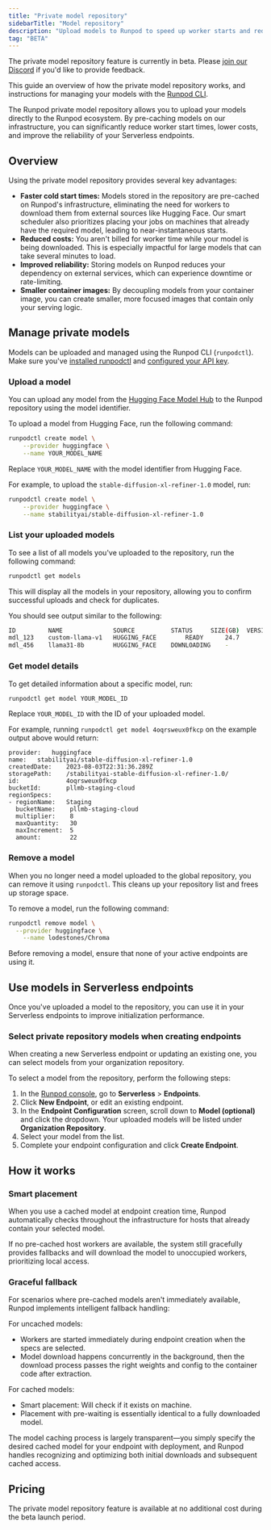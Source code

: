 ```yaml
---
title: "Private model repository"
sidebarTitle: "Model repository"
description: "Upload models to Runpod to speed up worker starts and reduce costs for your Serverless endpoints."
tag: "BETA"
---
```


<Note>

The private model repository feature is currently in beta. Please [join our Discord](https://discord.gg/runpod) if you'd like to provide feedback.

</Note>

This guide an overview of how the private model repository works, and instructions for managing your models with the [Runpod CLI](/runpodctl/overview).

The Runpod private model repository allows you to upload your models directly to the Runpod ecosystem. By pre-caching models on our infrastructure, you can significantly reduce worker start times, lower costs, and improve the reliability of your Serverless endpoints.

## Overview

Using the private model repository provides several key advantages:

- **Faster cold start times:** Models stored in the repository are pre-cached on Runpod's infrastructure, eliminating the need for workers to download them from external sources like Hugging Face. Our smart scheduler also prioritizes placing your jobs on machines that already have the required model, leading to near-instantaneous starts.
- **Reduced costs:** You aren't billed for worker time while your model is being downloaded. This is especially impactful for large models that can take several minutes to load.
- **Improved reliability:** Storing models on Runpod reduces your dependency on external services, which can experience downtime or rate-limiting.
- **Smaller container images:** By decoupling models from your container image, you can create smaller, more focused images that contain only your serving logic.

## Manage private models

Models can be uploaded and managed using the Runpod CLI (`runpodctl`). Make sure you've [installed runpodctl](/runpodctl/install-runpodctl) and [configured your API key](/runpodctl/overview#configure-your-api-key).

### Upload a model

You can upload any model from the [Hugging Face Model Hub](https://huggingface.co/models) to the Runpod repository using the model identifier.

To upload a model from Hugging Face, run the following command:

```bash
runpodctl create model \
    --provider huggingface \
    --name YOUR_MODEL_NAME
```

Replace `YOUR_MODEL_NAME` with the model identifier from Hugging Face.

For example, to upload the `stable-diffusion-xl-refiner-1.0` model, run:

```bash
runpodctl create model \
    --provider huggingface \
    --name stabilityai/stable-diffusion-xl-refiner-1.0

```

### List your uploaded models

To see a list of all models you've uploaded to the repository, run the following command:

```bash
runpodctl get models
```

This will display all the models in your repository, allowing you to confirm successful uploads and check for duplicates.

You should see output similar to the following:

```bash
ID         NAME              SOURCE          STATUS     SIZE(GB)  VERSION(SHORT)  
mdl_123    custom-llama-v1   HUGGING_FACE        READY      24.7        9f1c2ab           
mdl_456    llama31-8b        HUGGING_FACE    DOWNLOADING    -           -          
```

### Get model details

To get detailed information about a specific model, run:

```bash
runpodctl get model YOUR_MODEL_ID
```

Replace `YOUR_MODEL_ID` with the ID of your uploaded model.

For example, running `runpodctl get model 4oqrsweux0fkcp` on the example output above would return:

```shell
provider:   huggingface
name:   stabilityai/stable-diffusion-xl-refiner-1.0
createdDate:    2023-08-03T22:31:36.289Z
storagePath:    /stabilityai-stable-diffusion-xl-refiner-1.0/
id:             4oqrsweux0fkcp
bucketId:       pllmb-staging-cloud
regionSpecs:
- regionName:   Staging
  bucketName:    pllmb-staging-cloud
  multiplier:    8
  maxQuantity:   30
  maxIncrement:  5
  amount:        22
```
### Remove a model

When you no longer need a model uploaded to the global repository, you can remove it using `runpodctl`. This cleans up your repository list and frees up storage space.

To remove a model, run the following command:

```bash
runpodctl remove model \
  --provider huggingface \
    --name lodestones/Chroma
```

<Warning>
Before removing a model, ensure that none of your active endpoints are using it.
</Warning>

## Use models in Serverless endpoints

Once you've uploaded a model to the repository, you can use it in your Serverless endpoints to improve initialization performance.

### Select private repository models when creating endpoints

When creating a new Serverless endpoint or updating an existing one, you can select models from your organization repository.

To select a model from the repository, perform the following steps:

1. In the [Runpod console](https://www.console.runpod.io/serverless), go to **Serverless** > **Endpoints**.
2. Click **New Endpoint**, or edit an existing endpoint.
3. In the **Endpoint Configuration** screen, scroll down to **Model (optional)** and click the dropdown. Your uploaded models will be listed under **Organization Repository**.
4. Select your model from the list.
5. Complete your endpoint configuration and click **Create Endpoint**.

## How it works

### Smart placement

When you use a cached model at endpoint creation time, Runpod automatically checks throughout the infrastructure for hosts that already contain your selected model.

If no pre-cached host workers are available, the system still gracefully provides fallbacks and will download the model to unoccupied workers, prioritizing local access.

### Graceful fallback

For scenarios where pre-cached models aren't immediately available, Runpod implements intelligent fallback handling:

For uncached models:
- Workers are started immediately during endpoint creation when the specs are selected.
- Model download happens concurrently in the background, then the download process passes the right weights and config to the container code after extraction.

For cached models:
- Smart placement: Will check if it exists on machine.
- Placement with pre-waiting is essentially identical to a fully downloaded model.

The model caching process is largely transparent—you simply specify the desired cached model for your endpoint with deployment, and Runpod handles recognizing and optimizing both initial downloads and subsequent cached access.

## Pricing

The private model repository feature is available at no additional cost during the beta launch period.